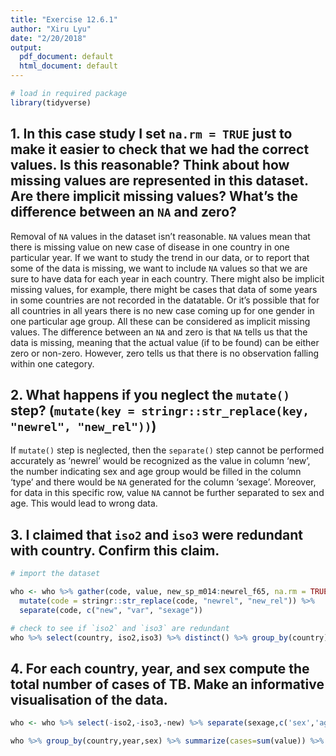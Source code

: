 ```yaml
---
title: "Exercise 12.6.1"
author: "Xiru Lyu"
date: "2/20/2018"
output: 
  pdf_document: default
  html_document: default
---
```


```r
# load in required package
library(tidyverse)
```

## 1. In this case study I set `na.rm = TRUE` just to make it easier to check that we had the correct values. Is this reasonable? Think about how missing values are represented in this dataset. Are there implicit missing values? What’s the difference between an `NA` and zero?

Removal of `NA` values in the dataset isn't reasonable. `NA` values mean that there is missing value on new case of disease in one country in one particular year. If we want to study the trend in our data, or to report that some of the data is missing, we want to include `NA` values so that we are sure to have data for each year in each country. There might also be implicit missing values, for example, there might be cases that data of some years in some countries are not recorded in the datatable. Or it's possible that for all countries in all years there is no new case coming up for one gender in one particular age group. All these can be considered as implicit missing values. The difference between an `NA` and zero is that `NA` tells us that the data is missing, meaning that the actual value (if to be found) can be either zero or non-zero. However, zero tells us that there is no observation falling within one category.

## 2. What happens if you neglect the `mutate()` step? (`mutate(key = stringr::str_replace(key, "newrel", "new_rel"))`)

If `mutate()` step is neglected, then the `separate()` step cannot be performed accurately as 'newrel' would be recognized as the value in column 'new', the number indicating sex and age group would be filled in the column 'type' and there would be `NA` generated for the column 'sexage'. Moreover, for data in this specific row, value `NA` cannot be further separated to sex and age. This would lead to wrong data.

## 3. I claimed that `iso2` and `iso3` were redundant with country. Confirm this claim.
```r
# import the dataset

who <- who %>% gather(code, value, new_sp_m014:newrel_f65, na.rm = TRUE) %>% 
  mutate(code = stringr::str_replace(code, "newrel", "new_rel")) %>%
  separate(code, c("new", "var", "sexage"))

# check to see if `iso2` and `iso3` are redundant
who %>% select(country, iso2,iso3) %>% distinct() %>% group_by(country) %>% filter(n() > 1)
```

## 4. For each country, year, and sex compute the total number of cases of TB. Make an informative visualisation of the data.
```r
who <- who %>% select(-iso2,-iso3,-new) %>% separate(sexage,c('sex','age'),sep=1)

who %>% group_by(country,year,sex) %>% summarize(cases=sum(value)) %>% ggplot(aes(x=year,y=cases,group=country,colour=sex)) + geom_point()
```

